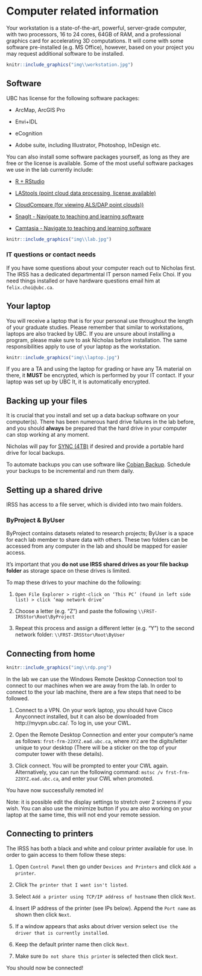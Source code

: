# Computer related information {-#computers}

Your workstation is a state-of-the-art, powerful, server-grade computer, with two processors, 16 to 24 cores, 64GB of RAM, and a professional graphics card for accelerating 3D computations. It will come with some software pre-installed (e.g. MS Office), however, based on your project you may request additional software to be installed. 

```r
knitr::include_graphics("img\\workstation.jpg")
```

## Software {-#software}

UBC has license for the following software packages:

* ArcMap, ArcGIS Pro

* Envi+IDL

* eCognition

* Adobe suite, including Illustrator, Photoshop, InDesign etc.


You can also install some software packages yourself, as long as they are free or the license is available. Some of the most useful software packages we use in the lab currently include:

* [R + RStudio](https://rstudio.com/)

* [LAStools (point cloud data processing, license available)](https://rapidlasso.com/lastools/)

* [CloudCompare (for viewing ALS/DAP point clouds))](https://www.danielgm.net/cc/)

* [SnagIt - Navigate to teaching and learning software](https://it.ubc.ca/software-downloads)

* [Camtasia - Navigate to teaching and learning software](https://it.ubc.ca/software-downloads)


```r
knitr::include_graphics("img\\lab.jpg")
```


### IT questions or contact needs {-#it}

If you have some questions about your computer reach out to Nicholas first. The IRSS has a dedicated departmental IT person named Felix Choi. If you need things installed or have hardware questions email him at `felix.choi@ubc.ca`.

## Your laptop {-#laptop}

You will receive a laptop that is for your personal use throughout the length of your graduate studies. Please remember that similar to workstations, laptops are also tracked by UBC. If you are unsure about installing a program, please make sure to ask Nicholas before installation. The same responsibilities apply to use of your laptop as the workstation.



```r
knitr::include_graphics("img\\laptop.jpg")
```

If you are a TA and using the laptop for grading or have any TA material on there, it **MUST** be encrypted, which is performed by your IT contact. If your laptop was set up by UBC It, it is automatically encrypted.

## Backing up your files {-#backup}

It is crucial that you install and set up a data backup software on your computer(s). There has been numerous hard drive failures in the lab before, and you should **always** be prepared that the hard drive in your computer can stop working at any moment. 

Nicholas will pay for [SYNC (4TB)](https://www.sync.com/) if desired and provide a portable hard drive for local backups. 

To automate backups you can use software like [Cobian Backup](https://www.cobiansoft.com/). Schedule your backups to be incremental and run them daily. 

## Setting up a shared drive {-#shared}

IRSS has access to a file server, which is divided into two main folders.

### ByProject & ByUser {-#pcshared}

ByProject contains datasets related to research projects; ByUser is a space for each lab member to share data with others. These two folders can be accessed from any computer in the lab and should be mapped for easier access.

It's important that you **do not use IRSS shared drives as your file backup folder** as storage space on these drives is limited.

To map these drives to your machine do the following:

1. `Open File Explorer > right-click on ‘This PC’ (found in left side list) > click ‘map network drive’`
2. Choose a letter (e.g. “Z”) and paste the following `\\FRST-IRSStor\Root\ByProject`

3. Repeat this process and assign a different letter (e.g. “Y”) to the second network folder: `\\FRST-IRSStor\Root\ByUser`

## Connecting from home {-#rdp}

```r
knitr::include_graphics("img\\rdp.png")
```

In the lab we can use the Windows Remote Desktop Connection tool to connect to our machines when we are away from the lab. In order to connect to the your lab machine, there are a few steps that need to be followed.

1. Connect to a VPN. On your work laptop, you should have Cisco Anyconnect installed, but it can also be downloaded from http://myvpn.ubc.ca/. To log in, use your CWL.

2. Open the Remote Desktop Connection and enter your computer's name as follows: `frst-frm-22XYZ.ead.ubc.ca`, where `XYZ` are the digits/letter unique to your desktop (There will be a sticker on the top of your computer tower with these details).

3. Click connect. You will be prompted to enter your CWL again. Alternatively, you can run the following command: `mstsc /v frst-frm-22XYZ.ead.ubc.ca`, and enter your CWL when promoted.

You have now successfully remoted in! 

Note: it is possible edit the display settings to stretch over 2 screens if you wish. You can also use the minimize button if you are also working on your laptop at the same time, this will not end your remote session.

## Connecting to printers {-#print}

The IRSS has both a black and white and colour printer available for use. In order to gain access to them follow these steps:

1. Open `Control Panel` then go under `Devices and Printers` and click `Add a printer`.

2. Click `The printer that I want isn't listed`.

3. Select `Add a printer using TCP/IP address of hostname` then click `Next`.

4. Insert IP address of the printer (see IPs below). Append the `Port name` as shown then click `Next`.

5. If a window appears that asks about driver version select `Use the driver that is currently installed`.

6. Keep the default printer name then click `Next`.

7. Make sure `Do not share this printer` is selected then click `Next`.

You should now be connected!




